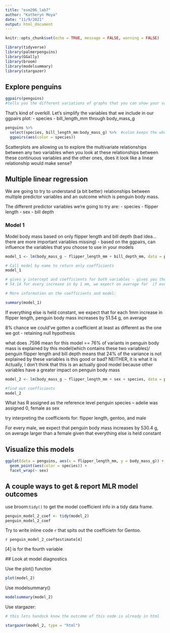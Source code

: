 ```yaml
---
title: "esm206_lab7"
author: "Katheryn Moya"
date: "11/9/2021"
output: html_document
---
```


```r
knitr::opts_chunk$set(echo = TRUE, message = FALSE, warning = FALSE)

library(tidyverse)
library(palmerpenguins)
library(GGally)
library(broom)
library(modelsummary)
library(stargazer)
```


## Explore penguins

```r

ggpairs(penguins)
#tells you the different variations of graphs that you can show your variable through
```

That's kind of overkill. Let's simplify the variables that we include in our ggpairs plot:
- species
- bill_length_mm through body_mass_g

```r
penguins %>% 
  select(species, bill_length_mm:body_mass_g) %>%  #colon keeps the whole sequence in the range
  ggpairs(aes(color = species))

```
  Scatterplots are allowing us to explore the multivariate relationships between any two variables
  when you look at these relationships between these continuous variables and the other ones, does it look like a linear relationship would make sense?
  
## Multiple linear regression

We are going to try to understand (a bit better) relationships between multiple predictor variables and an outcome which is penguin body mass.

The different predictor variables we're going to try are:
- species
- flipper length
- sex
- bill depth

### Model 1

Model body mass based on only flipper length and bill depth (bad idea... there are more important variables missing)
- based on the ggpairs, can influence the variables that you choose to use in your models

```r
model_1 <- lm(body_mass_g ~ flipper_length_mm + bill_depth_mm, data = penguins) #need to add dataset at the end

# Call model by name to return only coefficients
model_1

# gives y intercept and coefficients for both variables - gives you the equation
# 54.14 for every increase in by 1 mm, we expect on average for  if everything else stays constant  

# More information on the coefficients and model:

summary(model_1)
```
If everything else is held constant, we expect that for each 1mm increase in flipper length, penguin body mass increases by 51.54 g, on average

8% chance we could've gotten a coefficient at least as different as the one we got - retaining null hypothesis

what does .7596 mean for this model == 76% of variants in penguin body mass is explained by this model(which contains these two variables)/ penguin flipper length and bill depth
  means that 24% of the variance is not explained by these variables
  is this good or bad? NEITHER, it is what it is
Actually, I don't think that this is an actually good model because other variables have a greater impact on penguin body mass

```r
model_2 <- lm(body_mass_g ~ flipper_length_mm + sex + species, data = penguins)

#find out coefficients
model_2


```

What has R assigned as the reference level penguin species -- adelie was assigned 0, female as sex

try interpreting the coefficients for:
flipper length, gentoo, and male

For every male, we expect that penguin body mass increases by 530.4 g, on average larger than a female given that everything else is held constant

## Visualize this models

```r
ggplot(data = penguins, aes(x = flipper_length_mm, y = body_mass_g)) +
  geom_point(aes(color = species)) +
  facet_wrap(~ sex)
```

## A couple ways to get & report MLR model outcomes

use broom:`tidy()` to get the model coefficient info in a tidy data frame.

```r
penguin_model_2_coef <- tidy(model_2)
penguin_model_2_coef
```

 Try to write inline code `r` that spits out the coefficietn for Gentoo.
 
 `r penguin_model_2_coef$estimate[4]` 
 
 [4] is for the fourth variable
 
 ## Look at model diagnostics
 
 Use the plot() functon
 
```r
plot(model_2)
```
 
 
Use modelsummary()
```r
modelsummary(model_2)
```
 
 Use stargazer:
 
```r
# this lets handock know the outcome of this code is already in html

stargazer(model_2, type = "html")
```
 
 